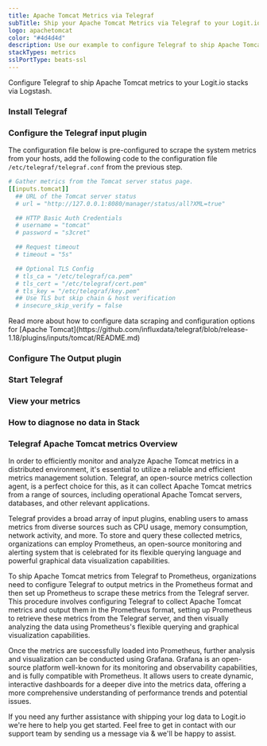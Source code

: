 ```yaml
---
title: Apache Tomcat Metrics via Telegraf
subTitle: Ship your Apache Tomcat Metrics via Telegraf to your Logit.io Stack
logo: apachetomcat
color: "#4d4d4d"
description: Use our example to configure Telegraf to ship Apache Tomcat metrics to Logit.io. Configure Telegraf to send Apache Tomcat metrics to Logstash or Elastic.
stackTypes: metrics
sslPortType: beats-ssl
---
```


Configure Telegraf to ship Apache Tomcat metrics to your Logit.io stacks via Logstash.

<Steps>

  ### Install Telegraf

  <InstallTelegraf />

  ### Configure the Telegraf input plugin

  The configuration file below is pre-configured to scrape the system metrics from your hosts, add the following code to the configuration file `/etc/telegraf/telegraf.conf` from the previous step.

  ```yaml copy
  # Gather metrics from the Tomcat server status page.
  [[inputs.tomcat]]
    ## URL of the Tomcat server status
    # url = "http://127.0.0.1:8080/manager/status/all?XML=true"

    ## HTTP Basic Auth Credentials
    # username = "tomcat"
    # password = "s3cret"

    ## Request timeout
    # timeout = "5s"

    ## Optional TLS Config
    # tls_ca = "/etc/telegraf/ca.pem"
    # tls_cert = "/etc/telegraf/cert.pem"
    # tls_key = "/etc/telegraf/key.pem"
    ## Use TLS but skip chain & host verification
    # insecure_skip_verify = false
  ```

  <Callout type="info">
    Read more about how to configure data scraping and configuration options for [Apache Tomcat](https://github.com/influxdata/telegraf/blob/release-1.18/plugins/inputs/tomcat/README.md)
  </Callout>

  ### Configure The Output plugin

  <TelegrafOutputPlugin />

  ### Start Telegraf

  <StartTelegraf />

  ### View your metrics
  <LaunchStack source="Apache_Tomcat_Metrics_via_Telegraf" utmMedium="metrics" utmCampaign="telegraf-ApacheTomcat-metrics" />

  ### How to diagnose no data in Stack

  <DiagnoseNoData />

</Steps>

### Telegraf Apache Tomcat metrics Overview

In order to efficiently monitor and analyze Apache Tomcat metrics in a distributed environment, it's essential to utilize a reliable and 
efficient metrics management solution. Telegraf, an open-source metrics collection agent, is a perfect choice for this, as it can collect 
Apache Tomcat metrics from a range of sources, including operational Apache Tomcat servers, databases, and other relevant applications.

Telegraf provides a broad array of input plugins, enabling users to amass metrics from diverse sources such as CPU usage, memory consumption, 
network activity, and more. To store and query these collected metrics, organizations can employ Prometheus, an open-source monitoring and 
alerting system that is celebrated for its flexible querying language and powerful graphical data visualization capabilities.

To ship Apache Tomcat metrics from Telegraf to Prometheus, organizations need to configure Telegraf to output metrics in the Prometheus format 
and then set up Prometheus to scrape these metrics from the Telegraf server. This procedure involves configuring Telegraf to collect Apache 
Tomcat metrics and output them in the Prometheus format, setting up Prometheus to retrieve these metrics from the Telegraf server, and then 
visually analyzing the data using Prometheus's flexible querying and graphical visualization capabilities.

Once the metrics are successfully loaded into Prometheus, further analysis and visualization can be conducted using Grafana. Grafana is an 
open-source platform well-known for its monitoring and observability capabilities, and is fully compatible with Prometheus. It allows users 
to create dynamic, interactive dashboards for a deeper dive into the metrics data, offering a more comprehensive understanding of performance 
trends and potential issues.
  
If you need any further assistance with shipping your log data to Logit.io we're here to help you get started. Feel free to get in contact with 
our support team by sending us a message via <IntercomButton text="live chat" /> & we'll be happy to assist.
